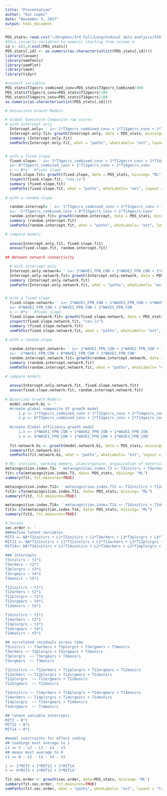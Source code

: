 ```yaml
---
title: "Presentation"
author: "Kat Lopez"
date: "November 5, 2017"
output: html_document
---
```


```r
PDS_stats= read.csv("~/Dropbox/3rd Fall/Longitudinal data analysis/STATS_resting_state_BRIEF.csv")
#this converts variables to numeric starting from column 4
id <- c(1,4:ncol(PDS_stats))
PDS_stats[,id] <- as.numeric(as.character(unlist(PDS_stats[,id])))
library(lavaan)
library(semTools)
library(semPlot)
library(lme4)
library(tidyr)

#convert variables
PDS_stats$T3gecrs_combined_conv=PDS_stats$T3gecrs_Combined/100
PDS_stats$T12gecrs_conv=PDS_stats$T12gecrs/100
PDS_stats$T14gecrs_conv=PDS_stats$T14gecrs/100
as.numeric(as.character(unlist(PDS_stats[,id])))
```



```r
# Univariate Growth Models

# Global Executive Composite raw scores
# with intercept only 
  Intercept.only= ' i=~ 1*T3gecrs_combined_conv + 1*T12gecrs_conv + 1*T14gecrs_conv' 
  Intercept.only.fit= growth(Intercept.only, data = PDS_stats, missing= "ML")
  summary (Intercept.only.fit)
  semPaths(Intercept.only.fit, what = "paths", whatLabels= "est", layout = "tree")


# with a fixed slope
  fixed.slope= ' i=~ 1*T3gecrs_combined_conv + 1*T12gecrs_conv + 1*T14gecrs_conv
  s=~ 0*T3gecrs_combined_conv + 1*T12gecrs_conv + 2*T14gecrs_conv
  s ~~ 0*s'  #fixes slope
  fixed.slope.fit= growth(fixed.slope, data = PDS_stats, missing= "ML")
  inspect(fixed.slope.fit, "cov.lv")
  summary (fixed.slope.fit)
  semPaths(fixed.slope.fit, what = "paths", whatLabels= "est", layout = "tree")
  
# with a random slope

  random.intercept= ' i=~ 1*T3gecrs_combined_conv + 1*T12gecrs_conv + 1*T14gecrs_conv
  s=~ -1*T3gecrs_combined_conv + 0*T12gecrs_conv + 1*T14gecrs_conv'
  random.intercept.fit= growth(random.intercept, data = PDS_stats, missing= "ML")
  summary (random.intercept.fit)
  semPaths(random.intercept.fit, what = "paths", whatLabels= "est", layout = "tree")

# compare models 
  
  anova(Intercept.only.fit, fixed.slope.fit)
  anova(fixed.slope.fit, random.intercept.fit)
  
## Between network connectivity 

  # with intercept only 
  Intercept.only.network= ' i=~ 1*WAVE1_FPN_CON + 1*WAVE2_FPN_CON + 1*WAVE3_FPN_CON' 
  Intercept.only.network.fit= growth(Intercept.only.network, data = PDS_stats, missing= "ML")
  summary (Intercept.only.network.fit)
  semPaths(Intercept.only.network.fit, what = "paths", whatLabels= "est", layout = "tree")


# with a fixed slope
  fixed.slope.network= ' i=~ 1*WAVE1_FPN_CON + 1*WAVE2_FPN_CON + 1*WAVE3_FPN_CON
  s=~ 0*WAVE1_FPN_CON + 1*WAVE2_FPN_CON + 2*WAVE3_FPN_CON
  s ~~ 0*s'  #fixes slope
  fixed.slope.network.fit= growth(fixed.slope.network, data = PDS_stats, missing= "ML")
  inspect(fixed.slope.network.fit, "cov.lv")
  summary (fixed.slope.network.fit)
  semPaths(fixed.slope.network.fit, what = "paths", whatLabels= "est", layout = "tree")
  
# with a random slope

  random.intercept.network= ' i=~ 1*WAVE1_FPN_CON + 1*WAVE2_FPN_CON + 1*WAVE3_FPN_CON
  s=~ -1*WAVE1_FPN_CON + 0*WAVE2_FPN_CON + 1*WAVE3_FPN_CON'
  random.intercept.network.fit= growth(random.intercept.network, data = PDS_stats, missing= "ML")
  summary (random.intercept.network.fit)
  semPaths(random.intercept.network.fit, what = "paths", whatLabels= "est", layout = "tree")

# compare models 
  
  anova(Intercept.only.network.fit, fixed.slope.network.fit)
  anova(fixed.slope.network.fit, random.intercept.network.fit)
  
# Bivariate Growth Models
  model.network.bi <- '
  #create global composite EF growth model
      i.p =~ 1*T3gecrs_combined_conv + 1*T12gecrs_conv + 1*T14gecrs_conv 
      s.p =~ 0*T3gecrs_combined_conv + 1*T12gecrs_conv + 2*T14gecrs_conv 
  
  #create Global efficiency growth model 
      i.n =~ 1*WAVE1_FPN_CON + 1*WAVE2_FPN_CON + 1*WAVE3_FPN_CON 
      s.n =~ 0*WAVE1_FPN_CON + 1*WAVE2_FPN_CON + 2*WAVE3_FPN_CON'
  
  fit.network.bi <- growth(model.network.bi, data = PDS_stats, missing= "ML")
  summary(fit.network.bi)
  semPaths(fit.network.bi, what = "paths", whatLabels= "est", layout = "tree")
```


```r

# MI: initiate, working memory, plan/organize, organization of material, monitor
metacognition.index.T3= ' metacognition.index.T3 =~ T3initirs + T3wrkmrs + T3plorgrs +T3orgmars + T3monirs' 
fit= cfa(metacognition.index.T3, data= PDS_stats, missing= "ML")
summary(fit, fit.measures=TRUE)

metacognition.index.T12= ' metacognition.index.T12 =~ T12initirs + T12wrkmrs + T12plorgrs +T12orgmars + T12monirs' 
fit2= cfa(metacognition.index.T12, data= PDS_stats, missing= "ML")
summary(fit2, fit.measures=TRUE)

metacognition.index.T14= ' metacognition.index.T14 =~ T14initirs + T14wrkmrs + T14plorgrs +T14orgmars + T14monirs' 
fit3= cfa(metacognition.index.T14, data= PDS_stats, missing= "ML")
summary(fit3, fit.measures=TRUE)

# Second 
sec.order <- '
###define latent variables
MIT3 =~ NA*T3initirs + L1*T3initirs + L2*T3wrkmrs + L3*T3plorgrs + L4*T3orgmars + L5*T3monirs
MIT12 =~ NA*T12initirs + L1*T12initirs + L2*T12wrkmrs + L3*T12plorgrs + L4*T12orgmars + L5*T12monirs
MIT14=~ NA*T14initirs + L1*T14initirs + L2*T14wrkmrs + L3*T14plorgrs + L4*T14orgmars + L5*T14monirs

### intercepts
T3initirs ~ t1*1
T3wrkmrs ~ t2*1
T3plorgrs ~ t3*1
T3orgmars ~ t4*1
T3monirs ~ t5*1

T12initirs ~ t1*1
T12wrkmrs ~ t2*1
T12plorgrs ~ t3*1
T12orgmars ~ t4*1
T12monirs ~ t5*1

T14initirs ~ t1*1
T14wrkmrs ~ t2*1
T14plorgrs ~ t3*1
T14orgmars ~ t4*1
T14monirs ~ t5*1

## correlated residuals across time
T3initirs ~~ T3wrkmrs + T3plorgrs + T3orgmars + T3monirs
T3wrkmrs ~~ T3plorgrs + T3orgmars + T3monirs
T3plorgrs  ~~ T3orgmars + T3monirs
T3orgmars  ~~ T3monirs

T12initirs ~~ T12wrkmrs + T12plorgrs + T12orgmars + T12monirs
T12wrkmrs ~~ T12plorgrs + T12orgmars + T12monirs
T12plorgrs  ~~ T12orgmars + T12monirs
T12orgmars  ~~ T12monirs

T14initirs ~~ T14wrkmrs + T14plorgrs + T14orgmars + T14monirs
T14wrkmrs ~~ T14plorgrs + T14orgmars + T14monirs
T14plorgrs  ~~ T14orgmars + T14monirs
T14orgmars  ~~ T14monirs

## latent variable intercepts
MIT3 ~ 0*1
MIT12 ~ 0*1
MIT14 ~ 0*1

#model constraints for effect coding
## loadings must average to 1
L1 == 5 - L2 - L3 - L4 - L5
## means must average to 0
t1 == 0 - t2 - t3 - t4 - t5

i =~ 1*MIT3 + 1*MIT12 + 1*MIT14 
s =~ 0*MIT3 + 1*MIT12 + 2*MIT14'

fit.sec.order <- growth(sec.order, data=PDS_stats, missing= "ML")
summary(fit.sec.order, fit.measures=TRUE)
semPaths(fit.sec.order, what = "paths", whatLabels= "est", layout = "tree")
```


